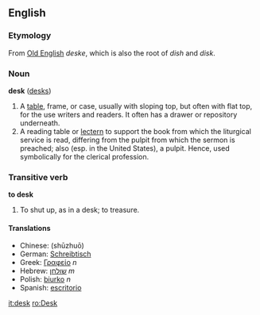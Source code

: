 ==English==
===Etymology===
From [[Old English]] ''deske'', which is also the root of ''dish'' and ''disk''.

===Noun===
'''desk''' ([[desks]])

# A [[table]], frame, or case, usually with sloping top, but often with flat top, for the use writers and readers. It often has a drawer or repository underneath.
# A reading table or [[lectern]] to support the book from which the liturgical service is read, differing from the pulpit from which the sermon is preached; also (esp. in the United States), a pulpit. Hence, used symbolically for the clerical profession.

===Transitive verb===
'''to desk'''

# To shut up, as in a desk; to treasure.

====Translations====
*Chinese: (sh&#363;zhu&#333;)
*German: [[Schreibtisch]]
*Greek: [[Γραφείο]] ''n''
*Hebrew: [[שולחן]] ''m''
*Polish: [[biurko]] ''n''
*Spanish: [[escritorio]]

[[it:desk]]
[[ro:Desk]]